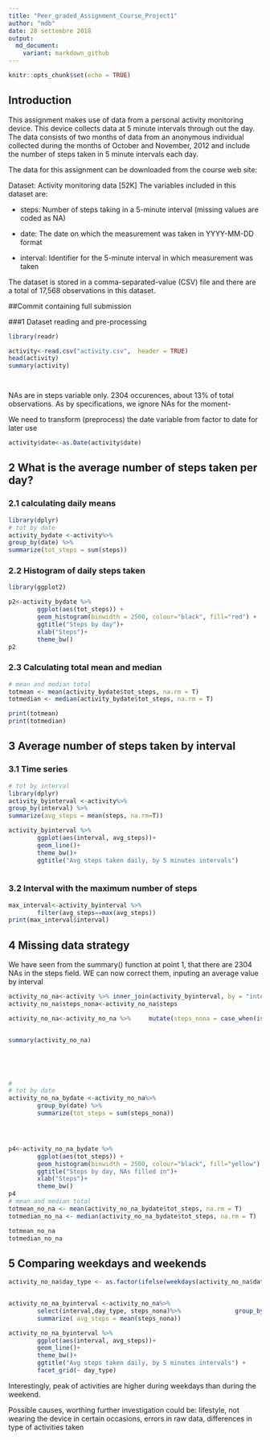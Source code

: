 ---
title: "Peer_graded_Assignment_Course_Project1"
author: "mdb"
date: 28 settembre 2018
output:
  md_document:
    variant: markdown_github  
---

```{r setup, include=FALSE}
knitr::opts_chunk$set(echo = TRUE)
```


## Introduction

This assignment makes use of data from a personal activity monitoring device. This device collects data at 5 minute intervals through out the day. The data consists of two months of data from an anonymous individual collected during the months of October and November, 2012 and include the number of steps taken in 5 minute intervals each day.

The data for this assignment can be downloaded from the course web site:

Dataset: Activity monitoring data [52K]
The variables included in this dataset are:

- steps: Number of steps taking in a 5-minute interval (missing values are coded as \color{red}{\verb|NA|}NA)

- date: The date on which the measurement was taken in YYYY-MM-DD format

- interval: Identifier for the 5-minute interval in which measurement was taken

The dataset is stored in a comma-separated-value (CSV) file and there are a total of 17,568 observations in this dataset.

##Commit containing full submission

###1 Dataset reading and pre-processing
```{r Dataset reading and pre-process, echo=TRUE}
library(readr)

activity<-read.csv("activity.csv",  header = TRUE)
head(activity)
summary(activity)




```
NAs are in steps variable only. 2304 occurences, about 13% of total observations. As by specifications, we ignore NAs for the moment-

We need to transform (preprocess) the date variable from factor to date for later use

```{r from factor to date}
activity$date<-as.Date(activity$date)
```

## 2 What is the average number of steps taken per day?
### 2.1 calculating daily means

```{r Calculating daily means }

library(dplyr)
# tot by date
activity_bydate <-activity%>%
group_by(date) %>%
summarize(tot_steps = sum(steps))


```

### 2.2 Histogram of daily steps taken

```{r Plotting daily steps}
library(ggplot2)

p2<-activity_bydate %>% 
        ggplot(aes(tot_steps)) + 
        geom_histogram(binwidth = 2500, colour="black", fill="red") +
        ggtitle("Steps by day")+
        xlab("Steps")+
        theme_bw()
p2
```

### 2.3 Calculating total mean and median

```{r Calculating total mean and median}
# mean and median total
totmean <- mean(activity_bydate$tot_steps, na.rm = T)
totmedian <- median(activity_bydate$tot_steps, na.rm = T)

print(totmean)
print(totmedian)
```

## 3 Average number of steps taken by interval
### 3.1 Time series

```{r Calculating averages by intervals }

# tot by interval
library(dplyr)
activity_byinterval <-activity%>%
group_by(interval) %>%
summarize(avg_steps = mean(steps, na.rm=T))


```


```{r Time series}
activity_byinterval %>% 
        ggplot(aes(interval, avg_steps))+
        geom_line()+
        theme_bw()+
        ggtitle("Avg steps taken daily, by 5 minutes intervals")
        

```


### 3.2 Interval with the maximum number of steps

```{r  5 minutes Interval with Max Avg number of steps}
max_interval<-activity_byinterval %>% 
        filter(avg_steps==max(avg_steps))
print(max_interval$interval)
```

## 4 Missing data strategy
We have seen from the summary() function at point 1, that there are 2304 NAs in the steps field. WE can now correct them, inputing an average value by interval

```{r  Calculating average steps by interval and inputing by interval to NAs in the original set}

activity_no_na<-activity %>% inner_join(activity_byinterval, by = "interval") 
activity_no_na$steps_nona<-activity_no_na$steps

activity_no_na<-activity_no_na %>%     mutate(steps_nona = case_when(is.na(steps)  ~ avg_steps,TRUE ~  as.double(steps_nona)))


summary(activity_no_na)



        
```

```{r  histogram with no more NAs}

# 
# tot by date
activity_no_na_bydate <-activity_no_na%>%
        group_by(date) %>%
        summarize(tot_steps = sum(steps_nona))




p4<-activity_no_na_bydate %>% 
        ggplot(aes(tot_steps)) + 
        geom_histogram(binwidth = 2500, colour="black", fill="yellow") +
        ggtitle("Steps by day, NAs filled in")+
        xlab("Steps")+
        theme_bw()
p4
# mean and median total
totmean_no_na <- mean(activity_no_na_bydate$tot_steps, na.rm = T)
totmedian_no_na <- median(activity_no_na_bydate$tot_steps, na.rm = T)

totmean_no_na 
totmedian_no_na
```


## 5 Comparing weekdays and weekends

```{r  Comparing weekdays and weekends}


activity_no_na$day_type <- as.factor(ifelse(weekdays(activity_no_na$date) %in% c("sabato", "domenica"), "weekend", "weekday"))


activity_no_na_byinterval <-activity_no_na%>%
        select(interval,day_type, steps_nona)%>%               group_by(interval,day_type) %>%
        summarize( avg_steps = mean(steps_nona))

activity_no_na_byinterval %>% 
        ggplot(aes(interval, avg_steps))+
        geom_line()+
        theme_bw()+
        ggtitle("Avg steps taken daily, by 5 minutes intervals") +
        facet_grid(~ day_type)
```

Interestingly, peak of activities are higher during weekdays than during the weekend.

Possible causes, worthing further investigation could be: lifestyle, not wearing the device in certain occasions, errors in raw data, differences in type of activities taken 